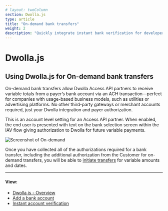 ```yaml
---
# layout: twoColumn
section: Dwolla.js
type: article
title: "On-demand bank transfers"
weight: 2
description: "Quickly integrate instant bank verification for developers using the Dwolla ACH API, allowing for easy use of on-demand bank transfers."
---
```


# Dwolla.js

## Using Dwolla.js for On-demand bank transfers

On-demand bank transfers allow Dwolla Access API partners to receive variable totals from a payer’s bank account via an ACH transaction—perfect for companies with usage-based business models, such as utilities or advertising platforms. No other third-party gateways or merchant accounts required, just your Dwolla integration and payer authorization.

This is an account level setting for an Access API partner. When enabled, the end user is presented with text on the bank selection screen within the IAV flow giving authorization to Dwolla for future variable payments.

![Screenshot of On-demand](on-demand-iav.png "On-demand bank transfers")

Once you have collected all of the authorizations required for a bank transfer, including the additional authorization from the Customer for on-demand transfers, you will be able to <a href="https://docsv2.dwolla.com/#initiate-a-transfer">initiate transfers</a> for variable amounts and dates.

---

#### View:

- [Dwolla.js - Overview](/resources/dwolla-js.html)
- [Add a bank account](/resources/dwolla-js/add-a-bank-account.html)
- [Instant account verification](/resources/dwolla-js/instant-account-verification.html)
